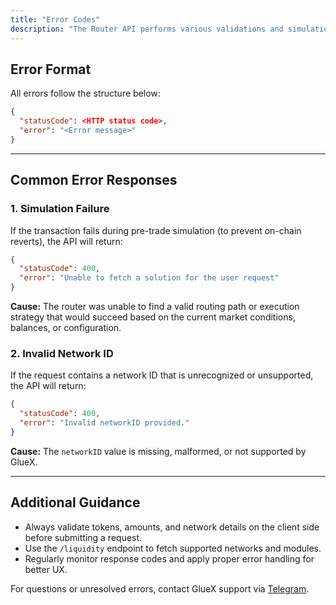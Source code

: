 ```yaml
---
title: "Error Codes"
description: "The Router API performs various validations and simulations to ensure that transactions are safe and executable before returning calldata. If a request fails validation or simulation, the API responds with a standardized error format."
---
```


## Error Format
All errors follow the structure below:
```json
{
  "statusCode": <HTTP status code>,
  "error": "<Error message>"
}
```

---

## Common Error Responses

### 1. Simulation Failure
If the transaction fails during pre-trade simulation (to prevent on-chain reverts), the API will return:
```json
{
  "statusCode": 400,
  "error": "Unable to fetch a solution for the user request"
}
```
**Cause:** The router was unable to find a valid routing path or execution strategy that would succeed based on the current market conditions, balances, or configuration.

### 2. Invalid Network ID
If the request contains a network ID that is unrecognized or unsupported, the API will return:
```json
{
  "statusCode": 400,
  "error": "Invalid networkID provided."
}
```
**Cause:** The `networkID` value is missing, malformed, or not supported by GlueX.

---

## Additional Guidance
- Always validate tokens, amounts, and network details on the client side before submitting a request.
- Use the `/liquidity` endpoint to fetch supported networks and modules.
- Regularly monitor response codes and apply proper error handling for better UX.

For questions or unresolved errors, contact GlueX support via [Telegram](https://t.me/+_VmO_gIrNjxiZWE0).
